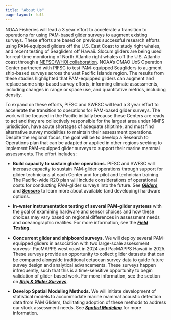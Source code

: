 ```yaml
---
title: "About Us"
page-layout: full
---
```


NOAA Fisheries will lead a 3 year effort to accelerate a transition to operations for using PAM-based glider surveys to augment existing surveys. These efforts are based on previous successful research efforts using PAM-equipped gliders off the U.S. East Coast to study right whales, and recent testing of Seagliders off Hawaii. Slocum gliders are being used for real-time monitoring of North Atlantic right whales off the U.S. Atlantic coast through a [NEFSC/WHOI collaboration](https://www.whoi.edu/news-insights/content/teaming-up-for-right-whales){target="\_blank"}. NOAA's OMAO UxS Operation Center partnered with PIFSC to test PAM-equipped Seagliders to augment ship-based surveys across the vast Pacific Islands region. The results from these studies highlighted that PAM-equipped gliders can augment and replace some ship-based survey efforts, informing climate assessments, including changes in range or space use, and quantitative metrics, including density.

To expand on these efforts, PIFSC and SWFSC will lead a 3 year effort to accelerate the transition to operations for PAM-based glider surveys. The work will be focused in the Pacific initially because these Centers are ready to act and they are collectively responsible for the largest area under NMFS jurisdiction, have acute shortages of adequate shiptime, and must find alternative survey modalities to maintain their assessment operations. Despite the regional focus, the goal will be to develop a Research to Operations plan that can be adapted or applied in other regions seeking to implement PAM-equipped glider surveys to support their marine mammal assessments. The effort includes:

-   **Build capacity to sustain glider operations.** PIFSC and SWFSC will increase capacity to sustain PAM-glider operations through support for glider technicians at each Center and for pilot and technician training. The Pacific-wide R2O plan will include considerations of operational costs for conducting PAM-glider surveys into the future. See ***[Gliders](https://nmfs-pam-glider.github.io/PAM-UxS/content/gliders.html)*** and ***[Sensors](https://nmfs-pam-glider.github.io/PAM-UxS/content/sensors.html)*** to learn more about available (and developing) hardware options.

-   **In-water instrumentation testing of several PAM-glider systems** with the goal of examining hardware and sensor choices and how these choices may vary based on regional differences in assessment needs and oceanographic realities. For more information, see the ***[Field Testing](https://nmfs-pam-glider.github.io/PAM-UxS/content/gliderRodeo.html)***.

-   **Concurrent glider and shipboard surveys.** We will deploy several PAM-equipped gliders in association with two large-scale assessment surveys- PacMAPPS west coast in 2024 and PacMAPPS Hawaii in 2025. These surveys provide an opportunity to collect glider datasets that can be compared alongside traditional cetacean survey data to guide future survey design and analytical advancements. These surveys happen infrequently, such that this is a time-sensitive opportunity to begin validation of glider-based work. For more information, see the section on ***[Ship & Glider Surveys](https://nmfs-pam-glider.github.io/PAM-UxS/content/shipSurveys.html)***.

- **Develop Spatial Modeling Methods.** We will initiate development of statistical models to accommodate marine mammal acoustic detection data from PAM Gliders, facilitating adoption of these methods to address our stock assessment needs. See [***Spatial Modeling***](https://nmfs-pam-glider.github.io/PAM-UxS/content/modeling.html) for more information.
